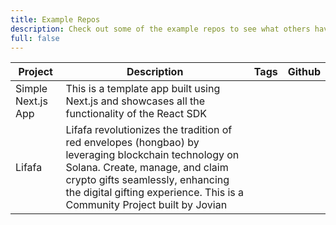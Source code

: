 ```yaml
---
title: Example Repos
description: Check out some of the example repos to see what others have been building using Okto!
full: false
---
```


| Project                             | Description                                                                                                                                                                                                                                            | Tags | Github |
|-------------------------------------|--------------------------------------------------------------------------------------------------------------------------------------------------------------------------------------------------------------------------------------------------------|------|--------|
| Simple Next.js App                  | This is a template app built using Next.js and showcases all the functionality of the React SDK                                                                                                                                                        |      |        |
| Lifafa	                          | Lifafa revolutionizes the tradition of red envelopes (hongbao) by leveraging blockchain technology on Solana. Create, manage, and claim crypto gifts seamlessly, enhancing the digital gifting experience. This is a Community Project built by Jovian |      |        |
